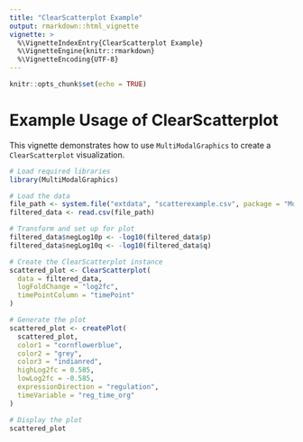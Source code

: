```yaml
---
title: "ClearScatterplot Example"
output: rmarkdown::html_vignette
vignette: >
  %\VignetteIndexEntry{ClearScatterplot Example}
  %\VignetteEngine{knitr::rmarkdown}
  %\VignetteEncoding{UTF-8}
---
```


```r
knitr::opts_chunk$set(echo = TRUE)
```

# Example Usage of ClearScatterplot

This vignette demonstrates how to use `MultiModalGraphics` to create a `ClearScatterplot` visualization.

```r
# Load required libraries
library(MultiModalGraphics)

# Load the data
file_path <- system.file("extdata", "scatterexample.csv", package = "MultiModalGraphics")
filtered_data <- read.csv(file_path)

# Transform and set up for plot
filtered_data$negLog10p <- -log10(filtered_data$p)
filtered_data$negLog10q <- -log10(filtered_data$q)

# Create the ClearScatterplot instance
scattered_plot <- ClearScatterplot(
  data = filtered_data,
  logFoldChange = "log2fc",
  timePointColumn = "timePoint"
)

# Generate the plot
scattered_plot <- createPlot(
  scattered_plot,
  color1 = "cornflowerblue",
  color2 = "grey",
  color3 = "indianred",
  highLog2fc = 0.585,
  lowLog2fc = -0.585,
  expressionDirection = "regulation",
  timeVariable = "reg_time_org"
)

# Display the plot
scattered_plot
```
